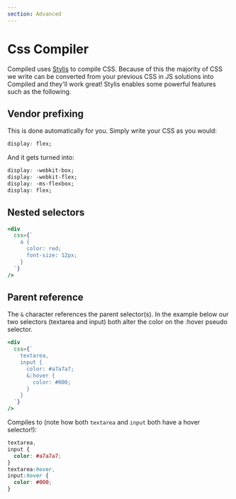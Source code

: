 ```yaml
---
section: Advanced
---
```


# Css Compiler

Compiled uses [Stylis](https://github.com/thysultan/stylis.js) to compile CSS.
Because of this the majority of CSS we write can be converted from your previous CSS in JS solutions into Compiled and they'll work great!
Stylis enables some powerful features such as the following.

## Vendor prefixing

This is done automatically for you.
Simply write your CSS as you would:

```css
display: flex;
```

And it gets turned into:

```css
display: -webkit-box;
display: -webkit-flex;
display: -ms-flexbox;
display: flex;
```

## Nested selectors

```jsx
<div
  css={`
    a {
      color: red;
      font-size: 12px;
    }
  `}
/>
```

## Parent reference

The `&` character references the parent selector(s).
In the example below our two selectors (textarea and input) both alter the color on the :hover pseudo selector.

```jsx
<div
  css={`
    textarea,
    input {
      color: #a7a7a7;
      &:hover {
        color: #000;
      }
    }
  `}
/>
```

Compiles to (note how both `textarea` and `input` both have a hover selector!):

```css
textarea,
input {
  color: #a7a7a7;
}
textarea:hover,
input:hover {
  color: #000;
}
```
